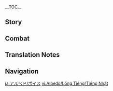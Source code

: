 {{CharacterTabs}}
{{LanguageTabs}}
{{Stub|1=Check Japanese romanization for: ''About Sucrose: Habits''.}}
__TOC__
==Story==
{{VO/Story
|character           = Albedo
|language            = ja
|name                = アルベド

|vo_01_01_title      = 初めまして…
|vo_01_01_subtitle   = Hello
|vo_01_01_file       = VO_{language}{character} Hello.ogg
|vo_01_01_tx         = ボクはアルベド、西風騎士団の首席錬金術師だ。キミから感じる星海の気配に興味があってね、近くで観察したいと思ったんだ。きっとこれから一緒に行動する機会が増えると思うよ。
|vo_01_01_rm         = Boku wa Arubedo, Sepyurosu Kishi-dan no shuseki renkinjutsushi da. Kimi kara kanjiru seikai no kehai ni kyoumi ga atte ne, chikaku de kansatsu shitai to omotta nda. Kitto kore kara issho ni koudou suru kikai ga fueru to omou yo.
|vo_02_01_title      = 世間話・写生
|vo_02_01_subtitle   = Chat: Still Life
|vo_02_01_file       = VO_{language}{character} Chat - Still Life.ogg
|vo_02_01_tx         = いい景色だね。休憩中にこの景色を絵にしようか。
|vo_02_01_rm         = Ii keshiki da ne. Kyuukeichuu ni kono keshiki wo e ni shiyou ka.
|vo_02_02_title      = 世間話・探究
|vo_02_02_subtitle   = Chat: Investigation
|vo_02_02_file       = VO_{language}{character} Chat - Investigation.ogg
|vo_02_02_tx         = 「世界の真相」とは…一体何なんだろう？
|vo_02_02_rm         = "Sekai no shinsou" to wa... Ittai nan nan darou?
|vo_02_03_title      = 世間話・過去を懐かしむ
|vo_02_03_subtitle   = Chat: Reminiscing
|vo_02_03_file       = VO_{language}{character} Chat - Reminiscing.ogg
|vo_02_03_tx         = 自分の両足で土地を測り、「未知」を知識に変えていく。この感じ、懐かしいなぁ。
|vo_02_03_rm         = Jibun no ryousoku de tochi wo hakari, "michi" wo chishiki ni kaete iku. Kono kanji, natsukashii naa.

<!-- Weather -->
|vo_03_01_title      = 雨の日…
|vo_03_01_subtitle   = When It Rains
|vo_03_01_file       = VO_{language}{character} When It Rains.ogg
|vo_03_01_tx         = 土が潤っている、ボムボムウリの根の採集に相応しいね。大丈夫、ボクに任せて。
|vo_03_01_rm         = Tsuchi ga uruotte iru, bomubomuuri no ne no saishuu ni fusawashii ne. Daijoubu, boku ni makasete.
|vo_03_02_title      = 雪の日…
|vo_03_02_subtitle   = When It Snows
|vo_03_02_file       = VO_{language}{character} When It Snows.ogg
|vo_03_02_tx         = 師匠…
|vo_03_02_rm         = Shisho...
|vo_03_03_title      = 晴れの日…
|vo_03_03_subtitle   = When the Sun Is Out
|vo_03_03_file       = VO_{language}{character} When the Sun Is Out.ogg
|vo_03_03_tx         = 光が十分、生物活動も活発、うん、写生に向いているね。
|vo_03_03_rm         = Hikari ga juubun, seibutsu katsudou mo kappatsu, un, shasei ni mukaite iru ne.
|vo_04_01_title      = おはよう…
|vo_04_01_subtitle   = Good Morning
|vo_04_01_file       = VO_{language}{character} Good Morning.ogg
|vo_04_01_tx         = おはよう、古代遺物を探しに出かけるのかい？
|vo_04_01_rm         = Ohayou, kodai ibutsu wo sagashi ni dekakeru no kai?
|vo_04_02_title      = こんにちは…
|vo_04_02_subtitle   = Good Afternoon
|vo_04_02_file       = VO_{language}{character} Good Afternoon.ogg
|vo_04_02_tx         = こんにちは、キミの足音が聞こえたんだ。工房の外は賑やかだね。
|vo_04_02_rm         = Konnichiwa, kimi no ashioto ga kikoeata nda. Koubou no soto wa nigiyaka da ne.
|vo_04_03_title      = こんばんは…
|vo_04_03_subtitle   = Good Evening
|vo_04_03_file       = VO_{language}{character} Good Evening.ogg
|vo_04_03_tx         = 外はやっと静かになったね、ふう。
|vo_04_03_rm         = Soto wa yatto shizuka ni natta ne, fuu.
|vo_04_04_title      = おやすみ…
|vo_04_04_subtitle   = Good Night
|vo_04_04_file       = VO_{language}{character} Good Night.ogg
|vo_04_04_tx         = おやすみ、先に休んでていいよ。ボクは最後の実験を終わらせたいんだ。そんなに興味があるなら…明日会う時、実験結果について一緒に話し合おう。
|vo_04_04_rm         = Oyasumi, saki ni yasundete ii yo. Boku wa saigo no jikken wo owarasetai nda. Sonna ni kyoumi ga aru nara... Ashita au toki, jikken kekka ni tsuite issho ni hanashiaou.
|vo_05_01_title      = {name}自身について・天才
|vo_05_01_subtitle   = About {character}: Genius
|vo_05_01_file       = VO_{language}{character} About {character} - Genius.ogg
|vo_05_01_tx         = 天才？ボクをそう呼ぶ人は多いけど…ボクはそうとは思わないんだ。
|vo_05_01_rm         = Tensai? Boku wo sou yobu hito wa ooi kedo... Boku wa sou to wa omowanai nda.
|vo_05_02_title      = {name}自身について・人付き合い
|vo_05_02_subtitle   = About {character}: Socializing
|vo_05_02_file       = VO_{language}{character} About {character} - Socializing.ogg
|vo_05_02_tx         = 人付き合いは…面倒だよ。始めると維持が必要だし、繋がりが途絶えると再び紡ぐのにもっと時間がかかる…
|vo_05_02_rm         = Hitodzukiai wa... mendou da yo. Hajimeru to iji ga hitsuyou dashi, tsunagari ga todaeru to futatabi tsumugu no ni motto jikan ga kakaru...
|vo_06_01_title      = 実験について…
|vo_06_01_subtitle   = About Us: Experiments
|vo_06_01_file       = VO_{language}{character} About Us - Experiments.ogg
|vo_06_01_tx         = キミ…ボクの実験に付き合ってくれるのかい？光栄だね。<br>ああ、緊張しないで。ボクの実験は危険だけど、無実の人を傷つけたりしないから。
|vo_06_01_rm         = Kimi... Boku no jikken ni tsukiatte kureru no kai? Kouei da ne.<br>Aa, kinchou shinaide. Boku no jikken wa kiken da kedo, mujitsu no hito wo kidzutsuketari shinai kara.
|vo_06_02_title      = 助手について…
|vo_06_02_subtitle   = About Us: Assistant
|vo_06_02_friendship = 6
|vo_06_02_file       = VO_{language}{character} About Us - Assistant.ogg
|vo_06_02_tx         = ボクの助手になってくれないかい？何度もボクのそばで見てきたから、もう覚えてるよね。安心して、ボクがついてる。たとえ実験をするのが初めてだとしても、問題はないさ。ボクはボクの指導力に自信があるし、何よりもキミの才能を信じてるからね。
|vo_06_02_rm         = Boku no joshu ni natte kurenai kai? Nando mo boku no soba de mite kita kara, mou oboeteru yo ne. Anshin shite, boku ga tsuiteru. Tatoe jikken wo suru no ga hajimete da toshite mo, mondai wa nai sa. Boku wa boku no shidouryoku ni jishin ga arushi, nani yori mo kimi no sainou wo shinjiteru kara ne.
|vo_07_01_title      = 「神の目」について…
|vo_07_01_subtitle   = About the [[Vision]]
|vo_07_01_friendship = 4
|vo_07_01_file       = VO_{language}{character} About the Vision.ogg
|vo_07_01_tx         = 「神の目」？所詮実験用の道具だよ、ビーカーやるつぼと変わらないさ。唯一興味があるのはその原理だ…いつかボクが解明してみせる、時間の問題だよ。
|vo_07_01_rm         = "Kami no Me"? Shosen jikkenyou no dougo da yo, biikaa yaru tsubo to kawaranai sa. Yuiitsu kyoumi ga aru no wa sono genri da... Itsuka boku ga kaimei shite miseru, jikan no mondai da yo.
|vo_07_02_title      = シェアしたいこと…
|vo_07_02_subtitle   = Something to Share
|vo_07_02_friendship = 4
|vo_07_02_file       = VO_{language}{character} Something to Share.ogg
|vo_07_02_tx         = キミに拒否されたら落ち込むから少し言いにくいけど…<br>うーん…キミの周りを飛んでるちびっ子に興味があるんだ、少し貸してもらえないかな？
|vo_07_02_rm         = Kimi ni kyohi saretara ochikomu kara sukoshi ii ni kui kedo...<br>Uun... Kimi no mawari wo tonderu chibikko ni kyoumi ga aru nda, sukoshi kashite moraenai ka na?
|vo_07_03_title      = 興味のあること…
|vo_07_03_subtitle   = Interesting Things
|vo_07_03_file       = VO_{language}{character} Interesting Things.ogg
|vo_07_03_tx         = 石化古樹のことをもっと知りたい？うーん…キミが近くの秘境で見たあれはそれほど古くないものだ。より古い木だと{{tt|2|二}}、{{tt|3000|三千}}メートルくらいの高さがあるからね。その根元には大きな蜘蛛が集まってる。その蜘蛛をクチナシとオガルカヤでくくって、カルダモンを塗り、数時間焼いた後の香りは…本当に忘れられないよ。
|vo_07_03_rm         = Sekika koju no koto wo motto shiritai? Uun... Kimi ga chikaku hikyou de mita are wa sore hodo furukunai mono da. Yori furui ki da to {{tt|2|ni}}, {{tt|3000|sanzen}} meetoru kurai no takasa ga aru kara ne. Sono kongen ni wa ooki-na kumo ga atsumatteru. Sono kumo wo kuchinashi to ogarukaya de kukutte, karudamon wo nuri, suujikan yaita ato no kaori wa... hontou ni wasurerarenai yo.
|vo_08_01_title      = 家族について…
|vo_08_01_subtitle   = About Family
|vo_08_01_friendship = 6
|vo_08_01_file       = VO_{language}{character} About Family.ogg
|vo_08_01_tx         = …家族のこと？お母さんって呼んでほしいとアリスさんには言われてるけど…ボクにとっての家族はやはり師匠かな。物心がついた頃から師匠と一緒に探検してたし、錬金術も世の中の知識も彼女が教えてくれたんだ。…ボクにとって彼女は、「家族」や「師匠」って言葉だけでは表現しきれないかもしれない。
|vo_08_01_rm         = ...Kazoku no koto? O-fukuro-san tte yonde hoshii to Arisu-san ni wa iwareteru kedo... Boku ni totte no kazoku wa yahari shisho ka na. Monogokoro ga tsuita koro kara shisho to issho ni tanken shite tashi, renkinjutsu mo yo no naka no chishiki mo kanojo ga oshiete kureta nda. ...Boku ni totte kanojo wa, "kazoku" ya "shisho" tte kotoba dake de wa hyougen shikirenai ka mo shirenai.
|vo_08_02_title      = スクロースについて・方向性
|vo_08_02_subtitle   = About [[Sucrose]]: Direction
|vo_08_02_friendship = 4
|vo_08_02_file       = VO_{language}{character} About Sucrose - Direction.ogg
|vo_08_02_tx         = スクロースかい？彼女が「生物錬金」に夢中になってる理由は理解できると思うよ…ともあれ、彼女の研究が順調に進んでるのを見ると、ボクも嬉しくなるんだ。
|vo_08_02_rm         = Sukuroosu kai? Kanojo ga "seibutsu renkin" ni muchuu ni natteru riyuu wa rikai dekiru to omou to... Tomo are, kanojo no kenkyuu ga junchou ni susunderu no wo miru to, boku mo ureshiku naru nda.
|vo_08_03_title      = スクロースについて・こだわり
|vo_08_03_subtitle   = About Sucrose: Habits
|vo_08_03_friendship = 5
|vo_08_03_file       = VO_{language}{character} About Sucrose - Habits.ogg
|vo_08_03_tx         = 学術的な面に関しては仲良くやってるけど、研究課題以外のことに関しては、こだわりが強すぎるきらいがあるんだ。たとえば、同世代なんだからボクのことは呼び捨てでいいよって言っても、彼女は先生と呼んでくる。はぁ、彼女の好きなようにさせるしかないね。
|vo_08_03_rm         = Gakujutsuteki-na men ni kanshite wa nakayoku yatteru kedo, kadai igai no koto ni kanshite wa, kodawari ga tsuyosugiru kirai ga aru nda. Tatoeba, douryou nan da kara boku no koto wa yobisute de ii yotte itte mo, kanojo wa sensei to yonde kuru. Haa, kanojo no suki-na you ni saseru shika nai ne.
|vo_08_04_title      = リサについて…
|vo_08_04_subtitle   = About [[Lisa]]
|vo_08_04_friendship = 4
|vo_08_04_file       = VO_{language}{character} About Lisa.ogg
|vo_08_04_tx         = リサかい？彼女との話し合いはいつも価値のある結果をもたらしてくれるんだ。あんなに才能があるのに図書館司書の肩書きで満足するとは、きっとその才能に関わる因縁深い理由があるんだと思う。
|vo_08_04_rm         = Risa kai? Kanojo to no hanashiai wa itsumo kachi no aru kekka wo motara shite kureru nda. Anna ni sainou ga aru no ni toshokan shisho no katagaki de manzoku suru to wa, kitto sono sainou ni kakawaru innen fukai riyuu ga aru nda to omou.
|vo_08_05_title      = クレーについて…
|vo_08_05_subtitle   = About [[Klee]]
|vo_08_05_friendship = 4
|vo_08_05_file       = VO_{language}{character} About Klee.ogg
|vo_08_05_tx         = クレーのことは実の妹のように思ってるよ。だから彼女が何かトラブルを起こしても、アリスさんに比べたらその破壊力はかわいいものだって自分に言い聞かせるようにしてるんだ。
|vo_08_05_rm         = Kuree no koto wa jitsu no imouto no you ni omotteru yo. Da kara kanojo ga nani ka toraburu wo okoshite mo, Arisu-san ni kurabetara sono hakairyoku wa kawaii mono da tte jibun ni iikikaseru you ni shiteru nda.
|vo_08_06_title      = ジンについて…
|vo_08_06_subtitle   = About [[Jean]]
|vo_08_06_friendship = 4
|vo_08_06_file       = VO_{language}{character} About Jean.ogg
|vo_08_06_tx         = ジン？彼女は真面目な代理団長で、あの大団長よりも頼もしいと言える…みんなも、彼女が正式に団長となる日を密かに期待してるんじゃないかな。
|vo_08_06_rm         = Jin? Kanojo wa majime-na Dairi Danchou de, ano Dai-danchou yori mo tanomoshii to ieru... Minna mo, kanojo ga seishiki ni danchou to naru hi wo hisoka ni kitai shiteru nja nai ka na.
|vo_08_07_title      = 行秋について…
|vo_08_07_subtitle   = About [[Xingqiu]]
|vo_08_07_friendship = 4
|vo_08_07_file       = VO_{language}{character} About Xingqiu.ogg
|vo_08_07_tx         = 行秋かい？彼の書いた小説は面白いよ。ただ、稲妻の「八重堂」がいつも他の作者とコラボしてほしいと言ってくるんだ、そうすれば印税の収入も多くなるってさ。フン、ボクは別にお金に困ってないのに。
|vo_08_07_rm         = Yukuaki kai? Kare no kaita shousetsu wa omoshiroi yo. Tada, Inazuma no "Yae-dou" ga itsumo hoka no sakusha to korabo shite hoshii to itte kuru nda, sou sureba inzei mo ooku narutte sa. Fun, boku wa betsu ni okane ni komatte nai no ni.
|vo_08_08_title      = バーバラについて…
|vo_08_08_subtitle   = About [[Barbara]]
|vo_08_08_friendship = 4
|vo_08_08_file       = VO_{language}{character} About Barbara.ogg
|vo_08_08_tx         = バーバラかい？彼女は真面目な牧師だよ。そういえば昔、彼女のクロッキーを描いたことがあってね…絵はどうしたかって？うん…アルバートの購入希望を断って、代理団長にプレゼントしたよ。…人付き合いって、本当に大変だね。
|vo_08_08_rm         = Baabara kai? Kanojo wa majime-na bokushi da yo. Sou ieba mukashi, kanojo no kurokkii wo egaita koto ga atte ne... E wa doushita ka tte? Un... Arubaato no kounyuu kibou wo kotowatte, Dairi Danchou ni purezento shita yo. ...Hitodzukiaitte, hontou ni taihen da ne.
|vo_09_01_title      = {name}を知る・1
|vo_09_01_subtitle   = More About {character}: I
|vo_09_01_file       = VO_{language}{character} More About {character} - 01.ogg
|vo_09_01_tx         = ボクに聞きたいことがあるのかい？何かな。あっ、その前にひとつ聞きたいんだけど、その質問はそんなに時間かからないよね？いま進めている研究がもうすぐ最終段階に入るんだ…
|vo_09_01_rm         = Boku ni kikitai koto ga aru no kai? Nani ka na. A', sono mae ni hitotsu kikitai nda kedo, sono shitsumon wa sonna ni jikan kakaranai yo ne? Ima susumete iru kenkyuu ga mou sugu saishuudankai ni hairu nda...
|vo_09_02_title      = {name}を知る・2
|vo_09_02_subtitle   = More About {character}: II
|vo_09_02_friendship = 3
|vo_09_02_file       = VO_{language}{character} More About {character} - 02.ogg
|vo_09_02_tx         = ああ、これは余談なんだけど、人の介入がない限り、{{tt|8|八}}倍の大きさの太陽が消滅しないと黄金は自然生成されないんだ。
|vo_09_02_rm         = Aa, kore wa yodan nan dakedo, hito no kainyuu ga nai kari, {{tt|8|hachi}}-bai no ookiisa no taiyou ga shoumetsu shinai to oudan wa shizen seisei sarenai nda.
|vo_09_03_title      = {name}を知る・3
|vo_09_03_subtitle   = More About {character}: III
|vo_09_03_friendship = 4
|vo_09_03_file       = VO_{language}{character} More About {character} - 03.ogg
|vo_09_03_tx         = 人物画の作業時間は主に気分次第だ。ホフマンを描く時は半日もかかったりするけど、ガイアを描く時はちょんちょんで終わるよ&mdash;&mdash;この丸は顔、これが眼帯の紐でこっちが眼帯って具合にね。
|vo_09_03_rm         = Jinbutsuga no sagyou jikan wa omo ni kibun shidai. Hofuman wo egaku toki wa hannichi mo kakattari suru kedo, Gaia wo egaku toki wa chonchon de owaru yo{{lmdash}} Kono maru wa kao, kore ga gandai no himo de kocchi ga gandai tte guai ni ne.
|vo_09_04_title      = {name}を知る・4
|vo_09_04_subtitle   = More About {character}: IV
|vo_09_04_friendship = 5
|vo_09_04_file       = VO_{language}{character} More About {character} - 04.ogg
|vo_09_04_tx         = 絵と研究以外では…たまに稲妻と璃月の小説を読んだりしているよ。面白い考えをたくさん見られるし、時には予想もつかないインスピレーションを得られるんだ。
|vo_09_04_rm         = E to kenkyuu igai de wa... tama ni Inazuma to Riiywe no shousetsu wo yondari shite iru yo. Omoshiroi kangae wo takusan mirarerushi, toki ni wa yosou motsukanai insupireeshon wo erareru nda.
|vo_09_05_title      = {name}を知る・5
|vo_09_05_subtitle   = More About {character}: V
|vo_09_05_friendship = 6
|vo_09_05_file       = VO_{language}{character} More About {character} - 05.ogg
|vo_09_05_tx         = 今でも、師匠に教わった「黒土の術」は謎だらけだ、師匠は一体この技術で何を作り出そうとしていたんだろう…研究はまだまだ終わらない、キミにも一緒に探索をしてもらわないとね。
|vo_09_05_rm         = Ima de mo, shisho ni osowatta "kokudo no jutsu" wa nozodarake da, shisho wa ittai kono gijutsu de nani wo tsukuridasou toshite ita ndarou... Kenkyuu wa madamada owaranai, kimi ni mo issho ni tansaku wo shite morawanai to ne.
|vo_10_01_title      = {name}の趣味…
|vo_10_01_subtitle   = {character}'s Hobbies
|vo_10_01_file       = VO_{language}{character} Hobbies.ogg
|vo_10_01_tx         = うーん…研究以外で一番時間をかけたいのは絵を描くことかな。最初は物体や材料の構造を理解し、それを研究に応用するために始めたんだけど、気付いたら趣味になっていた。うん、いいリラックスになってると思うよ。
|vo_10_01_rm         = Uun... Kenkyuu igai de ichiban jikan wo kaketai no wa e wo egaku koto ka na. Saisho wa buttai ya zairyou no kouzou wo rikai shi, sore wo kenkyuu ni ouyou suru tame ni hajimeta nda kedo, kidzuitara shumi ni natte ita. Un, ii rirakkusu ni natteru to omou yo.
|vo_10_02_title      = {name}の悩み…
|vo_10_02_subtitle   = {character}'s Troubles
|vo_10_02_file       = VO_{language}{character} Troubles.ogg
|vo_10_02_tx         = 時間が足りないことかな。面倒なことを他の人に任せても、やっぱり時間は足りないって思ってしまうよ。
|vo_10_02_rm         = Jikan ga tarinai koto ka na. Mendou-na koto wo hoka no hito ni makasete mo, yappari jikan wa tarinatte omotte shimau yo.
|vo_10_03_title      = 好きな食べ物…
|vo_10_03_subtitle   = Favorite Food
|vo_10_03_file       = VO_{language}{character} Favorite Food.ogg
|vo_10_03_tx         = スイーツは好きだよ。なんというか…スイーツを食べると、カロリーを一気に補給出来て、集中力や効率が上がるんだ。
|vo_10_03_rm         = Suiitsu wa suki da yo. Nanto iu ka... Suiitsu wo taberu to, karorii wo ikki ni hokyuu dekite, shuuchuuryoku ya kouritsu ga agaru nda.
|vo_10_04_title      = 嫌いな食べ物…
|vo_10_04_subtitle   = Least Favorite Food
|vo_10_04_file       = VO_{language}{character} Least Favorite Food.ogg
|vo_10_04_tx         = 嫌いな食べ物…レストランに出てくる大量の肉かな。ボクは小食だから、「もったいない」上に「美味しくなくなる」。だからいっそのこと、ボクはレストランに行くことをやめたんだ。そのせいで、料理に費やす時間が増えてしまったけどね…
|vo_10_04_rm         = Kirai-na tabemono... Resutoran ni dete kuru tairyou no niku ka na. Boku wa shousoku da kara, "motta inai" ue ni "oishiku naku naru". Da kara isso no koto, boku wa resutoran ni iku koto wo yameta nda. Sono sei de, ryouri ni tsuiyasu jikan ga fuete shimatta kedo ne...

<!-- Receiving a Gift -->
|vo_11_01_title      = 贈り物を受け取る・1
|vo_11_01_subtitle   = Receiving a Gift: I
|vo_11_01_file       = VO_{language}{character} Receiving a Gift - 01.ogg
|vo_11_01_tx         = 味覚が色をまるで反射しているようだ…ふむ、これは黄金色だね。
|vo_11_01_rm         = Mikaku ga iro wo maru de hansha shiteiru you da... Fumu, kore wa kogane-iro da ne.
|vo_11_02_title      = 贈り物を受け取る・2
|vo_11_02_subtitle   = Receiving a Gift: II
|vo_11_02_file       = VO_{language}{character} Receiving a Gift - 02.ogg
|vo_11_02_tx         = キミは料理を作ることに時間をかけるようだ。だから、このような味が作れるのだろう。
|vo_11_02_rm         = Kimi wa ryouri wo tsukuru koto ni jikan wo kakeru you da. Da kara, kono you-na aji ga tsukureru no darou.
|vo_11_03_title      = 贈り物を受け取る・3
|vo_11_03_subtitle   = Receiving a Gift: III
|vo_11_03_file       = VO_{language}{character} Receiving a Gift - 03.ogg
|vo_11_03_tx         = 量が少し多いようだ…キミも一緒に食べないかい？
|vo_11_03_rm         = Ryou ga sukoshi ooi you da... Kimi mo issho ni tabenai kai?
|vo_12_01_title      = 誕生日…
|vo_12_01_subtitle   = Birthday
|vo_12_01_file       = VO_{language}{character} Birthday.ogg
|vo_12_01_tx         = 誕生日おめでとう。嬉しそうだね。そんなキミを絵に描いてもいいかい？人の脳の容量は限られてるから、つい忘れてしまうんだ。でも絵にすれば、それは記憶の延長になる。将来、絵をもう一度目にすることで、当時の気持ちを思い出すことができるんだ。
|vo_12_01_rm         = Tanjoubi omedetou. Ureshisou da ne. Sonna kimi wo e ni egaite mo ii kai? Hito no nou no youryou wa kagirareteru kara, tsui wasurete shimau nda. De mo e ni sureba, sore wa kioku no enchou ni naru. Shourai, e wo mou ichido me ni suru koto de, touji no kimochi wo omoidasu koto ga dekiru nda.
|vo_13_01_title      = 突破した感想・起
|vo_13_01_subtitle   = Feelings About Ascension: Intro
|vo_13_01_ascension  = 1
|vo_13_01_file       = VO_{language}{character} Feelings About Ascension - 01.ogg
|vo_13_01_tx         = 「黒土」は錬金術の語源でもあり、最初の状態のことだよ。この世界に生きてる限り、ボクたちは存在する意味を探さないといけない。
|vo_13_01_rm         = "Kokudo" wa renkinjutsu no gogen de mo ari, saisho no joutai no koto da yo. Kono sekai ni ikiteru kiri, boku-tachi no wa sonzai suru imi wo sagasanai to ikenai.
|vo_13_02_title      = 突破した感想・承
|vo_13_02_subtitle   = Feelings About Ascension: Building Up
|vo_13_02_ascension  = 2
|vo_13_02_file       = VO_{language}{character} Feelings About Ascension - 02.ogg
|vo_13_02_tx         = 「白亜」、それは変化の始まり。不純物が取り除かれ、あらゆる知識を受け入れる準備ができた。ボクと共に世界を探索してみないかい？
|vo_13_02_rm         = "Hakua", sore wa henka no hajimari. Fujunbutsu ga torinozokare, ara yuru chishiki wo ukeireru junbi ga dekita. Boku to tomo ni sekai wo tansaku shite minai kai?
|vo_13_03_title      = 突破した感想・転
|vo_13_03_subtitle   = Feelings About Ascension: Climax
|vo_13_03_ascension  = 4
|vo_13_03_file       = VO_{language}{character} Feelings About Ascension - 03.ogg
|vo_13_03_tx         = 「赤化」、錬金術では感情の精錬を意味するんだ。ボクの赤はキミが原因らしい。
|vo_13_03_rm         = "Sekka", renkinjutsu de wa kanjou no seiren wo imi suru nda. Boku no aka wa kimi ga gen'in rashii.
|vo_13_04_title      = 突破した感想・結
|vo_13_04_subtitle   = Feelings About Ascension: Conclusion
|vo_13_04_ascension  = 6
|vo_13_04_file       = VO_{language}{character} Feelings About Ascension - 04.ogg
|vo_13_04_tx         = 「黄金」、錬金術の最後の段階。無価値のものは存在する意味を見つけ、黄金になった。ボクも、ちゃんと意味を見つけたよ。
|vo_13_04_rm         = "Kogane", renkinjutsu no saigo no dankai. Mukachi no mono wa sonzai suru imi wo mitsuke, ougon ni natta. Boku mo, chanto imi wo mitsuketa yo.
|vo_13_04_tl         = 
}}

==Combat==
{{Combat VO
|character           = Albedo
|language            = ja

|skill_1_tx          = 咲け。
|skill_1_rm          = Sake.
|skill_2_tx          = 擬似陽華。
|skill_2_rm          = Giji Youka.
|skill_3_tx          = 創生の術。
|skill_3_rm          = Sousei no Jutsu.

|burst_1_tx          = 今こそ、誕生の時。
|burst_1_rm          = Ima koso, Tanjou no Toki.
|burst_2_tx          = 冥王、顕生へ。
|burst_2_rm          = Meiou, Kensei he.
|burst_3_tx          = 偉業を見届けよ。
|burst_3_rm          = Igyou wo mitodoke yo.

|sprint-s_1_file     = Sprint Start 01,Sprint Start 02,Sprint Start 03

|glider_1_file       = Deploying Wind Glider 01,Deploying Wind Glider 02,Deploying Wind Glider 03

|chest_1_tx          = 大地の秘宝か。
|chest_1_rm          = Daichi no hihou ka.
|chest_2_tx          = 無言なる叙述。
|chest_2_rm          = Mugon naru jojutsu.
|chest_3_tx          = 「黄金」の比ではないが、価値がある。
|chest_3_rm          = "Ougon" no hi de wa nai ga, kachi ga aru.

|low-hp_1_tx         = 計算ミス…
|low-hp_1_rm         = Keisan misu...
|low-hp_2_tx         = 再評価が必要だ…
|low-hp_2_rm         = Saihyouka ga hitsuyou da...
|low-hp_3_tx         = 策を変えないと。
|low-hp_3_rm         = Saku wo kaenai to.

|ally-low-hp_1_tx    = ボクに任せて。
|ally-low-hp_1_rm    = Boku ni makasete.
|ally-low-hp_2_tx    = 変わって、キミには無理だよ。
|ally-low-hp_2_rm    = Kawatte, kimi ni wa muri da yo.

|fallen_1_tx         = 灰は灰に、塵は塵に…
|fallen_1_rm         = Hai wa hai ni, chiri wa chiri ni...
|fallen_2_tx         = 実験が失敗したのか？
|fallen_2_rm         = Jikken ga shippai shita no ka?
|fallen_3_tx         = ボクの研究も、終わりか…
|fallen_3_rm         = Boku no kenkyuu mo, owari ka...

|hit-l_1_file        = Light Hit Taken 02
|hit-l_1_tx          = しきい値内だ…
|hit-l_1_rm          = Shiki'ichi nai da...
|hit-l_2_file        = Light Hit Taken 01,Light Hit Taken 03,Light Hit Taken 04,Light Hit Taken 05,Light Hit Taken 06

|hit-h_1_file        = Heavy Hit Taken 02
|hit-h_1_tx          = ミスしたか…
|hit-h_1_rm          = Misu shita ka...
|hit-h_2_file        = Heavy Hit Taken 01,Heavy Hit Taken 03,Heavy Hit Taken 04,Heavy Hit Taken 05,Heavy Hit Taken 06

|join_1_tx           = 了解。
|join_1_rm           = Ryoukai.
|join_2_tx           = 課外活動かな？
|join_2_rm           = Kagai-katsudou ka na?
|join_3_tx           = 一緒に探索しよう。
|join_3_rm           = Issho ni tansaku shiyou.

|idle_1_file         = Standby 02

|atk-l_1_file        = Light Attack 01,Light Attack 02,Light Attack 03,Light Attack 04,Light Attack 05,Light Attack 06,Light Attack 07

|atk-m_1_file        = Mid Attack 01,Mid Attack 02,Mid Attack 03

|atk-h_1_file        = Heavy Attack 01,Heavy Attack 02,Heavy Attack 03

|climb_1_file        = Climbing 01,Climbing 02,Climbing 03,Climbing 04,Climbing 05

|climb-b_1_file      = Climbing Breath 01,Climbing Breath 02,Climbing Breath 03

|jump_1_file         = Jumping 01,Jumping 02,Jumping 03,Jumping 04,Jumping 05
}}

==Translation Notes==
{{Reflist|group=TN •}}

==Navigation==
{{Character Navbox|VO-JA}}

[[ja:アルベド/ボイス]]
[[vi:Albedo/Lồng Tiếng/Tiếng Nhật]]